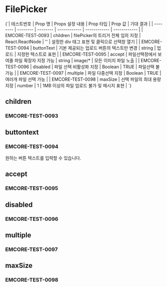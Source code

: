 
<Meta title="test/FilePicker" component={FilePicker} />

# FilePicker


<Markdown>
  {`| 테스트번호 | Prop 명 | Props 설정 내용 | Prop 타입 | Prop 값 | 기대 결과 |
    | -------- | -------- | -------- | ------------ | ------------ | ------------ |
    | EMCORE-TEST-0093 | children   | filePicker의 트리거 전체 임의 지정       | React.ReactNode | '' | 설정한 div 태그 표현 및 클릭으로 선택창 열기 |
    | EMCORE-TEST-0094 | buttonText | 기본 제공되는 업로드 버튼의 텍스트만 변경   | string  |    업로드    | 지정한 텍스트로 표현       |
    | EMCORE-TEST-0095 | accept     | 파일선택창에서 보여줄 파일 확장자 지정 가능 | string   |   image/*   | 모든 이미지 파일 노출      |
    | EMCORE-TEST-0096 | disabled   | 파일 선택 비활성화 지정                  | Boolean  |     TRUE    | 파일선택 불가능   |
    | EMCORE-TEST-0097 | multiple   | 파일 다중선택 지정                      | Boolean   |     TRUE    | 여러개 파일 선택 가능      |
    | EMCORE-TEST-0098 | maxSize    | 선택 파일의 최대 용량 지정               | number    |      1      | 1MB 이상의 파일 업로드 불가 및 메시지 표현   |
  `}
</Markdown>

<Canvas of={FilePickerStories.Default} />

## children
### EMCORE-TEST-0093
<Canvas of={FilePickerStories.CustomChildren} />

## buttontext
### EMCORE-TEST-0094
원하는 버튼 텍스트를 입력할 수 있습니다.
<Canvas of={FilePickerStories.CustomButtonText} />

## accept
### EMCORE-TEST-0095
<Canvas of={FilePickerStories.AcceptExample} />

## disabled
### EMCORE-TEST-0096
<Canvas of={FilePickerStories.Disabled} />

## multiple
### EMCORE-TEST-0097
<Canvas of={FilePickerStories.Multiple} />

## maxSize
### EMCORE-TEST-0098
<Canvas of={FilePickerStories.MaxSize} />